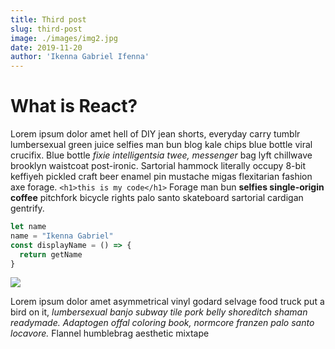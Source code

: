 ```yaml
---
title: Third post
slug: third-post
image: ./images/img2.jpg
date: 2019-11-20
author: 'Ikenna Gabriel Ifenna'
---
```



# What is React?

Lorem ipsum dolor amet hell of DIY jean shorts, everyday carry tumblr
lumbersexual green juice selfies man bun blog kale chips blue bottle viral crucifix.
Blue bottle _fixie intelligentsia twee, messenger_ bag lyft chillwave brooklyn waistcoat post-ironic.
Sartorial hammock literally occupy 8-bit keffiyeh pickled craft beer enamel pin mustache migas flexitarian fashion axe forage.
`<h1>this is my code</h1>`
Forage man bun **selfies single-origin coffee** pitchfork bicycle rights palo santo skateboard sartorial cardigan gentrify.


<div className='code'>

```javascript
let name
name = "Ikenna Gabriel"
const displayName = () => {
  return getName
}
```

</div>

<div className='post-image'>

![](./images/image-1.jpeg)

</div>

Lorem ipsum dolor amet asymmetrical vinyl godard selvage food 
truck put a bird on it, _lumbersexual banjo subway tile pork belly shoreditch shaman readymade. Adaptogen offal coloring book, normcore franzen palo santo locavore._ 
Flannel humblebrag aesthetic mixtape